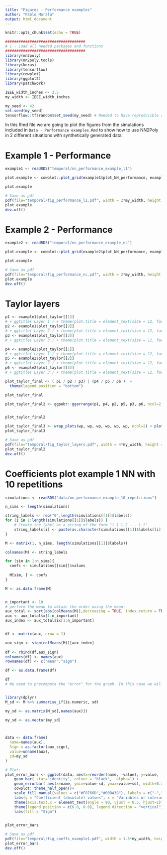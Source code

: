 ```yaml
---
title: "Figures - Performance examples"
author: "Pablo Morala"
output: html_document
---
```


```r
knitr::opts_chunk$set(echo = TRUE)

####################################
# 1 - Load all needed packages and functions
####################################
library(nn2poly)
library(nn2poly.tools)
library(keras)
library(tensorflow)
library(cowplot)
library(ggplot2)
library(patchwork)

IEEE_width_inches <- 3.5
my_width <- IEEE_width_inches

my_seed <- 42
set.seed(my_seed)
tensorflow::tf$random$set_seed(my_seed) # Needed to have reproducible results with keras
```


In this Rmd file we are going to plot the figures from the simulations included in `Data - Performance examples.Rmd` to show how to use NN2Poly in 2 different situations with synthetically generated data.

# Example 1 - Performance

```r
example1 <- readRDS("temporal/nn_performance_example_l1")
```

```r

plot.example <- cowplot::plot_grid(example1$plot_NN_performance, example1$plot_PR_vs_NN + ggplot2::labs(x = "Predicted Y with polynomial"), labels = c("A", "B"), scale = 0.9, label_size = 10)

plot.example

# Save as pdf
pdf(file="temporal/fig_performance_l1.pdf", width = 2*my_width, height = 1*my_width)
plot.example
dev.off()


```




# Example 2 - Performance

```r
example2 <- readRDS("temporal/nn_performance_example_nc")
```

```r

plot.example <- cowplot::plot_grid(example2$plot_NN_performance, example2$plot_PR_vs_NN + ggplot2::labs(x = "Predicted Y with polynomial"), labels = c("A", "B"), scale = 0.9, label_size = 10)

plot.example

# Save as pdf
pdf(file="temporal/fig_performance_nc.pdf", width = 2*my_width, height = 1*my_width)
plot.example
dev.off()


```


# Taylor layers

```r
p1 <- example1$plot_taylor[[1]] 
# + ggtitle('Layer 1') + theme(plot.title = element_text(size = 12, face = "plain")) + theme(legend.position = "none")
p2 <- example1$plot_taylor[[2]] 
# + ggtitle('Layer 2') + theme(plot.title = element_text(size = 12, face = "plain")) + theme(legend.position = "none")
p3 <- example1$plot_taylor[[3]] 
# + ggtitle('Layer 3') + theme(plot.title = element_text(size = 12, face = "plain")) + theme(legend.position = "none")

p4 <- example2$plot_taylor[[1]] 
# + ggtitle('Layer 1') + theme(plot.title = element_text(size = 12, face = "plain")) + theme(legend.position = "none")
p5 <- example2$plot_taylor[[2]] 
# + ggtitle('Layer 2') + theme(plot.title = element_text(size = 12, face = "plain")) + theme(legend.position = "none")
p6 <- example2$plot_taylor[[3]] 
# + ggtitle('Layer 3') + theme(plot.title = element_text(size = 12, face = "plain")) + theme(legend.position = "none")
```

```r
plot_taylor_final <- ( p1 / p2 / p3) | (p4 / p5 / p6 )  +
  theme(legend.position = "bottom")

plot_taylor_final 

plot_taylor_final2 <- ggpubr::ggarrange(p1, p4, p2, p5, p3, p6, ncol=2, nrow=3, common.legend = TRUE, legend="bottom")


plot_taylor_final2

plot_taylor_final3 <- wrap_plots(wp, wp, wp, wp, wp, wp, ncol=2) + plot_layout(guides="collect")
plot_taylor_final3
```




```r


# Save as pdf
pdf(file="temporal/fig_taylor_layers.pdf", width = 4*my_width, height = 2*my_width)
plot_taylor_final2
dev.off()

```




# Coefficients plot example 1 NN with 10 repetitions



```r

simulations <- readRDS("data/nn_performance_example_10_repetitions")

n_sims <- length(simulations)

string_labels <- rep("0",length(simulations[[1]]$labels))
for (i in 1:length(simulations[[1]]$labels)) {
    # Create the label as a string of the form "l_1 l_2 ... l_t"
    string_labels[i] <- paste(as.character(simulations[[1]]$labels[[i]]), collapse = ",")
}

M <- matrix(1, n_sims, length(simulations[[1]]$labels))

colnames(M) <- string_labels

for (sim in 1:n_sims){
  coefs <- simulations[[sim]]$values
  
  M[sim, ] <- coefs
}

M <- as.data.frame(M)


n_important <- 10
# perform the mean to obtain the order using the mean:
aux_total <- sort(abs(colMeans(M)),decreasing = TRUE, index.return = TRUE)
aux <- aux_total$x[1:n_important]
aux_index <- aux_total$ix[1:n_important]


df <- matrix(aux, nrow = 1)

aux_sign <- sign(colMeans(M))[aux_index]
 
df <- rbind(df,aux_sign)
colnames(df) <- names(aux)
rownames(df) <- c("mean","sign")

df <- as.data.frame(df)

df
# We need to precompute the "error" for the graph. In this case we will use standard deviation:


library(dplyr)
M_sd <- M %>% summarise_if(is.numeric, sd)

my_sd <- as.matrix(M_sd[,names(aux)])

my_sd <- as.vector(my_sd)



data <- data.frame(
  name=names(aux),
  Sign = as.factor(aux_sign),
  value=unname(aux),
  sd=my_sd
)


```




```r
# Plot: 
plot_error_bars <- ggplot(data, aes(x=reorder(name, -value), y=value, fill=Sign)) +
    geom_bar( stat="identity", colour = "black",  alpha=1) +
    geom_errorbar( aes(x=name, ymin=value-sd, ymax=value+sd), width=0.3, colour="black", alpha=0.9, size=1.3) + 
    cowplot::theme_half_open()+
    scale_fill_manual(values = c("#F8766D","#00BA38"), labels = c("-","+"))+
    labs(y = "Coefficient (absolute) values", x = "Variables or interactions")+
    theme(axis.text.x = element_text(angle = 90, vjust = 0.5, hjust=1)) +
    theme(legend.position = c(0.8, 0.8), legend.direction = "vertical") +
    labs(fill = "Sign")
    

plot_error_bars
```


```r
# Save as pdf
pdf(file="temporal/fig_coeffs_example1.pdf", width = 1.5*my_width, height = 1*my_width)
plot_error_bars
dev.off()
```

